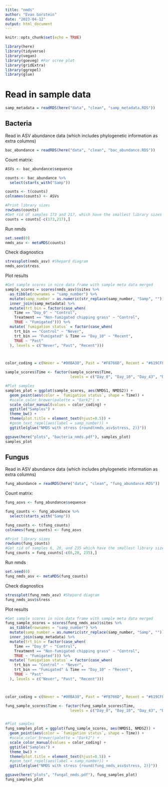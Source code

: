 ```yaml
---
title: "nmds"
author: "Evan Gorstein"
date: "2023-04-12"
output: html_document
---
```


```r
knitr::opts_chunk$set(echo = TRUE)
```

```r
library(here)
library(tidyverse)
library(vegan)
library(goeveg) #For scree plot
library(gridExtra)
library(ggrepel)
library(glue)
```

# Read in sample data
```r
samp_metadata = readRDS(here("data", "clean", "samp_metadata.RDS"))
```


## Bacteria
Read in ASV abundance data (which includes phylogenetic information as extra columns)
```r
bac_abundance = readRDS(here("data", "clean", "bac_abundance.RDS"))
```


Count matrix:
```r
ASVs <- bac_abundance$sequence

counts <- bac_abundance %>% 
  select(starts_with("Samp"))

counts <- t(counts)
colnames(counts) <- ASVs

#Print library sizes
rowSums(counts)
#Get rid of samples 173 and 217, which have the smallest library sizes
counts = counts[-c(173,217),]
```
Run nmds
```r

set.seed(0)
nmds_asv <- metaMDS(counts)
```
Check diagnostics
```r

stressplot(nmds_asv) #Shepard diagram
nmds_asv$stress
```
Plot results
```r
#Get sample scores in nice data frame with sample meta data merged
sample_scores = scores(nmds_asv)$sites %>%
  as_tibble(rownames = "samp_number") %>%
  mutate(samp_number = as.numeric(str_replace(samp_number, "Samp", ""))) %>%
  inner_join(samp_metadata) %>%
  mutate(trt_bin = factor(case_when(
    Time == "Day_0" ~ "Control",
    Treatment == "Non-fumigated chipping grass" ~ "Control",
    TRUE ~ "Fumigated"))) %>%
  mutate(`fumigation status` = factor(case_when(
    trt_bin == "Control" ~ "Never",
    trt_bin == "Fumigated" & Time == "Day_10" ~ "Recent",
    TRUE ~ "Past"
  ), levels = c("Never", "Past", "Recent")))



color_coding = c(Never = "#00BA38", Past = "#F8766D", Recent = "#619CFF")

sample_scores$Time <- factor(sample_scores$Time, 
                             levels = c("Day_0", "Day_10", "Day_43", "Day_71", "Day_255", "Day_282"))

#Plot samples
samples_plot = ggplot(sample_scores, aes(NMDS1, NMDS2)) +
  geom_point(aes(color = `fumigation status`, shape = Time)) +
  #scale_color_brewer(palette = "Dark2") +
  scale_color_manual(values = color_coding) +
  ggtitle("Samples") +
  theme_bw() +
  theme(plot.title = element_text(hjust=0.5)) +
  #geom_text_repel(aes(label = samp_number)) +
  ggtitle(glue("NMDS with stress {round(nmds_asv$stress, 2)}"))

ggsave(here("plots", "bacteria_nmds.pdf"), samples_plot)
samples_plot 
```

## Fungus 
Read in ASV abundance data (which includes phylogenetic information as extra columns)
```r
fung_abundance = readRDS(here("data", "clean", "fung_abundance.RDS"))
```

Count matrix:
```r
fung_asvs <- fung_abundance$sequence

fung_counts <- fung_abundance %>% 
  select(starts_with("Samp"))

fung_counts <- t(fung_counts)
colnames(fung_counts) <- fung_asvs

#Print library sizes
rowSums(fung_counts)
#Get rid of samples 6, 20, and 235 which have the smallest library sizes
fung_counts = fung_counts[-c(6,20, 235),]
```
Run nmds
```r

set.seed(0)
fung_nmds_asv <- metaMDS(fung_counts)
```

Check diagnostics
```r

stressplot(fung_nmds_asv) #Shepard diagram
fung_nmds_asv$stress
```

Plot results
```r
#Get sample scores in nice data frame with sample meta data merged
fung_sample_scores = scores(fung_nmds_asv)$sites %>%
  as_tibble(rownames = "samp_number") %>%
  mutate(samp_number = as.numeric(str_replace(samp_number, "Samp", ""))) %>%
  inner_join(samp_metadata) %>%
  mutate(trt_bin = factor(case_when(
    Time == "Day_0" ~ "Control",
    Treatment == "Non-fumigated chipping grass" ~ "Control",
    TRUE ~ "Fumigated"))) %>%
  mutate(`fumigation status` = factor(case_when(
    trt_bin == "Control" ~ "Never",
    trt_bin == "Fumigated" & Time == "Day_10" ~ "Recent",
    TRUE ~ "Past"
  ), levels = c("Never", "Past", "Recent")))



color_coding = c(Never = "#00BA38", Past = "#F8766D", Recent = "#619CFF")

fung_sample_scores$Time <- factor(fung_sample_scores$Time, 
                             levels = c("Day_0", "Day_10", "Day_43", "Day_71", "Day_255", "Day_282"))


#Plot samples
fung_samples_plot = ggplot(fung_sample_scores, aes(NMDS1, NMDS2)) +
  geom_point(aes(color = `fumigation status`, shape = Time)) +
  #scale_color_brewer(palette = "Dark2") +
  scale_color_manual(values = color_coding) +
  ggtitle("Samples") +
  theme_bw() +
  theme(plot.title = element_text(hjust=0.5)) +
  #geom_text_repel(aes(label = samp_number)) +
  ggtitle(glue("NMDS with stress {round(fung_nmds_asv$stress, 2)}"))

ggsave(here("plots", "fungal_nmds.pdf"), fung_samples_plot)
fung_samples_plot 
```








